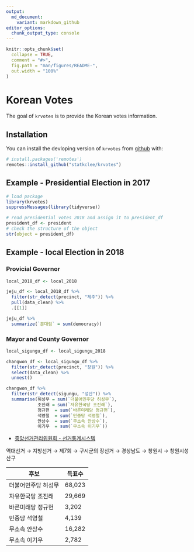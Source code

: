 ```yaml
---
output: 
  md_document:
    variant: markdown_github
editor_options: 
  chunk_output_type: console
---
```


<!-- README.md is generated from README.Rmd. Please edit that file -->

```r
knitr::opts_chunk$set(
  collapse = TRUE,
  comment = "#>",
  fig.path = "man/figures/README-",
  out.width = "100%"
)
```
# Korean Votes

The goal of `krvotes` is to provide the Korean votes information. 

## Installation

You can install the devloping version of `krvotes` from [github](https://github.com/statkclee/krvotes) with:

``` r
# install.packages('remotes')
remotes::install_github("statkclee/krvotes")
```

## Example - Presidential Election in 2017

```r
# load package
library(krvotes)
suppressMessages(library(tidyverse))

# read presidential votes 2018 and assign it to president_df
president_df <- president
# check the structure of the object
str(object = president_df)
```

## Example - local Election in 2018

### Provicial Governor

```r
local_2018_df <- local_2018

jeju_df <- local_2018_df %>%
  filter(str_detect(precinct, "제주")) %>%
  pull(data_clean) %>%
  .[[1]]

jeju_df %>%
  summarize(`문대림` = sum(democracy))
```

### Mayor and County Governor

```r
local_sigungu_df <- local_sigungu_2018

changwon_df <- local_sigungu_df %>% 
  filter(str_detect(precinct, "창원")) %>% 
  select(data_clean) %>% 
  unnest()

changwon_df %>% 
  filter(str_detect(sigungu, "성산")) %>% 
  summarise(허성무 = sum(`더불어민주당 허성무`),
            조진래 = sum(`자유한국당 조진래`),
            정규헌  = sum(`바른미래당 정규헌`),
            석영철  = sum(`민중당 석영철`),
            안상수  = sum(`무소속 안상수`),
            이기우  = sum(`무소속 이기우`))
```

- [중앙선거관리위원회 - 선거통계시스템](http://info.nec.go.kr/) 

역대선거 &rarr; 지방선거 &rarr; 제7회 &rarr; 구시군의 장선거 &rarr; 경상남도 &rarr; 창원시 &rarr; 창원시성산구

|   후보              | 득표수  |
|---------------------|---------|
| 더불어민주당 허성무	|  68,023	|
| 자유한국당 조진래	  |  29,669 |
| 바른미래당 정규헌	  |   3,202	|
| 민중당 석영철	      |   4,139	|
| 무소속 안상수	      |  16,282 |
| 무소속 이기우				|   2,782 |
